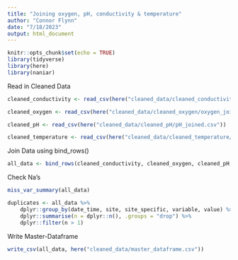 ```yaml
---
title: "Joining oxygen, pH, conductivity & temperature"
author: "Connor Flynn"
date: "7/18/2023"
output: html_document
---
```


```r
knitr::opts_chunk$set(echo = TRUE)
library(tidyverse)
library(here)
library(naniar)
```


Read in Cleaned Data

```r
cleaned_conductivity <- read_csv(here("cleaned_data/cleaned_conductivity/conductivity_joined.csv"))

cleaned_oxygen <- read_csv(here("cleaned_data/cleaned_oxygen/oxygen_joined.csv"))

cleaned_pH <- read_csv(here("cleaned_data/cleaned_pH/pH_joined.csv"))

cleaned_temperature <- read_csv(here("cleaned_data/cleaned_temperature/temp_joined.csv"))

```


Join Data using bind_rows()

```r
all_data <- bind_rows(cleaned_conductivity, cleaned_oxygen, cleaned_pH, cleaned_temperature)
```

Check Na's

```r
miss_var_summary(all_data)
```
```r
duplicates <- all_data %>%
    dplyr::group_by(date_time, site, site_specific, variable, value) %>%
    dplyr::summarise(n = dplyr::n(), .groups = "drop") %>%
    dplyr::filter(n > 1)
```


Write Master-Dataframe

```r
write_csv(all_data, here("cleaned_data/master_dataframe.csv"))
```

